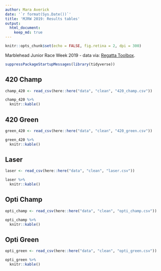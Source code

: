 ```yaml
---
author: Mara Averick
date: '`r format(Sys.Date())`'
title: 'MJRW 2019: Results tables'
output:
  html_document:
    keep_md: true
---
```


```r
knitr::opts_chunk$set(echo = FALSE, fig.retina = 2, dpi = 300)
```

Marblehead Junior Race Week 2019 - data via: [Regatta Toolbox](https://www.regattatoolbox.com/entryList?eventID=8tDOrn7dbe).

```r
suppressPackageStartupMessages(library(tidyverse))
```

## 420 Champ

```r
champ_420 <- read_csv(here::here("data", "clean", "420_champ.csv"))
```

```r
champ_420 %>%
  knitr::kable()
```

## 420 Green

```r
green_420 <- read_csv(here::here("data", "clean", "420_green.csv"))
```


```r
green_420 %>%
  knitr::kable()
```


## Laser

```r
laser <- read_csv(here::here("data", "clean", "laser.csv"))
```


```r
laser %>%
  knitr::kable()
```

## Opti Champ

```r
opti_champ <- read_csv(here::here("data", "clean", "opti_champ.csv"))
```


```r
opti_champ %>%
  knitr::kable()
```

## Opti Green

```r
opti_green <- read_csv(here::here("data", "clean", "opti_green.csv"))
```


```r
opti_green %>%
  knitr::kable()
```
